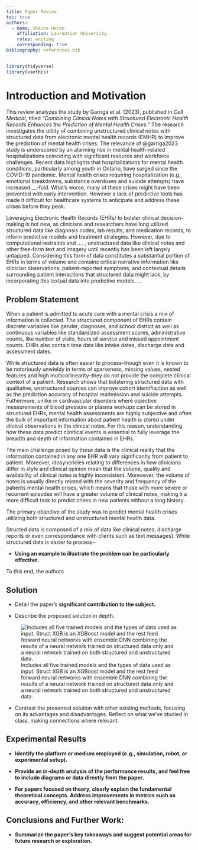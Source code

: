 ```yaml
---
title: Paper Review
toc: true
authors:
  - name: Shauna Heron
    affiliation: Laurentian University
    roles: writing
    corresponding: true
bibliography: references.bib
---
```


```r
library(tidyverse)
library(usethis)

```

# **Introduction and Motivation**

This review analyzes the study by Garriga et al. (2023), published in *Cell Medical*, titled *"Combining Clinical Notes with Structured Electronic Health Records Enhances the Prediction of Mental Health Crises."* The research investigates the utility of combining unstructured clinical notes with structured data from electronic mental health records (EMHR) to improve the prediction of mental health crises. The relevance of @garriga2023 study is underscored by an alarming rise in mental health-related hospitalizations coinciding with significant resource and workforce challenges. Recent data highlights that hospitalizations for mental health conditions, particularly among youth in Ontario, have surged since the COVID-19 pandemic. Mental health crises requiring hospitalization (e.g., emotional breakdowns, substance overdoses and suicide attempts) have increased \_\_-fold. What's worse, many of these crises might have been prevented with early intervention. However a lack of predictive tools has made it difficult for healthcare systems to anticipate and address these crises before they peak.

Leveraging Electronic Health Records (EHRs) to bolster clinical decision-making is not new, as clinicians and researchers have long utilized structured data like diagnosis codes, lab results, and medication records, to inform predictive models and treatment strategies. However, due to computational restraints and .... , unstructured data like clinical notes and other free-form text and imagery until recently has been left largely untapped. Considering this form of data constitutes a substantial portion of EHRs in terms of volume and contains critical narrative information like clinician observations, patient-reported symptoms, and contextual details surrounding patient interactions that structured data might lack, by incorporating this textual data into predictive models.....

## Problem Statement

When a patient is admitted to acute care with a mental crisis a mix of information is collected. The structured component of EHRs contain discrete variables like gender, diagnoses, and school district as well as continuous variables like standardized assessment scores, administrative counts, like number of visits, hours of service and missed appointment counts. EHRs also contain time data like intake dates, discharge date and assessment dates.

While structured data is often easier to process–though even it is known to be notoriously unwieldy in terms of sparseness, missing values, nested features and high multicollinearity–they do not provide the complete clinical context of a patient. Research shows that bolstering structured data with qualitative, unstructured sources can improve cohort identifiaction as well as the prediction accuracy of hospital readmission and suicide attempts. Futhermore, unlike in cardivascular disorders where objective measurements of blood pressure or plasma workups can be stored in structured EHRs, mental health assessments are highly subjective and often the bulk of important information about patient health is stored under clinical observations in the clinical notes. For this reason, understanding how these data predict clinitical events is essential to fully leverage the breadth and depth of information contained in EHRs.

The main challenge posed by these data is the clinical reality that the information contained in any one EHR will vary significantly from patient to patient. Moreover, idosyncricies relating to differences in how clinicians differ in style and clinical opinion mean that the volume, quality and availability of clinical notes is highly inconsistent. Moreoever, the volume of notes is usually directly related with the severity and frequency of the patients mental health crises, which means that those with more severe or recurrent episodes will have a greater volume of clinical notes, making it a more difficult task to predict crises in new patients without a long history.

The primary objective of the study was to predict mental health crises utilizing both structured and unstructured mental health data.

Structed data is composed of a mix of data like clinical notes, discharge reports or even correspondance with clients such as text messages). While structured data is easier to process–

-   **Using an example to illustrate the problem can be particularly effective.**

To this end, the authors

## **Solution**

-   Detail the paper's **significant contribution to the subject.**

-   Describe the proposed solution in depth.

![Includes all five trained models and the types of data used as input. Struct XGB is an XGBoost model and the rest feed forward neural networks with ensemble DNN combining the results of a neural network trained on structured data only and a neural network trained on both structured and unstructured data.](images/paste-1.png)

-   Contrast the presented solution with other existing methods, focusing on its advantages and disadvantages. Reflect on what we've studied in class, making connections where relevant.

## **Experimental Results**

-   **Identify the platform or medium employed (e.g., simulation, robot, or experimental setup).**

-   **Provide an in-depth analysis of the performance results, and feel free to include diagrams or data directly from the paper.**

-   **For papers focused on theory, clearly explain the fundamental theoretical concepts. Address improvements in metrics such as accuracy, efficiency, and other relevant benchmarks.**

## **Conclusions and Further Work:**

-   **Summarize the paper's key takeaways and suggest potential areas for future research or exploration.**
